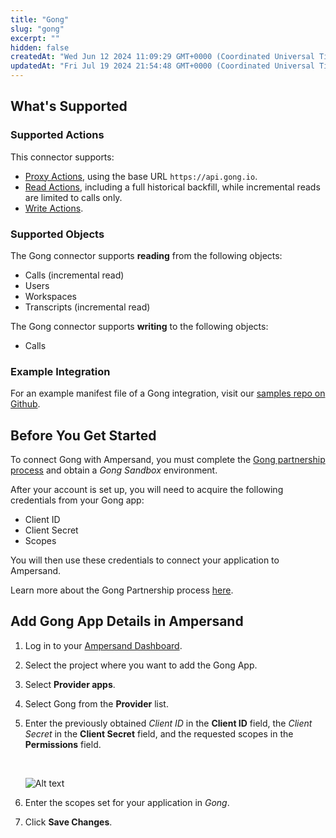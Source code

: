 ```yaml
---
title: "Gong"
slug: "gong"
excerpt: ""
hidden: false
createdAt: "Wed Jun 12 2024 11:09:29 GMT+0000 (Coordinated Universal Time)"
updatedAt: "Fri Jul 19 2024 21:54:48 GMT+0000 (Coordinated Universal Time)"
---
```

## What's Supported

### Supported Actions

This connector supports:
- [Proxy Actions](/define-integrations/proxy-actions), using the base URL `https://api.gong.io`.
- [Read Actions](/define-integrations/read-actions), including a full historical backfill, while incremental reads are limited to calls only.
- [Write Actions](/define-integrations/write-actions).

### Supported Objects

The Gong connector supports **reading** from the following objects:
- Calls (incremental read)
- Users
- Workspaces
- Transcripts (incremental read)

The Gong connector supports **writing** to the following objects:
- Calls

### Example Integration

For an example manifest file of a Gong integration, visit our [samples repo on Github](https://github.com/amp-labs/samples/blob/main/gong/amp.yaml).

## Before You Get Started

To connect Gong with Ampersand, you must complete the [Gong partnership process](https://www.gong.io/partners/) and obtain a _Gong Sandbox_ environment. 

After your account is set up, you will need to acquire the following credentials from your Gong app:

- Client ID
- Client Secret
- Scopes

You will then use these credentials to connect your application to Ampersand.

Learn more about the Gong Partnership process [here](https://help.gong.io/docs/how-to-use-the-gong-developers-hub).

## Add Gong App Details in Ampersand

1. Log in to your [Ampersand Dashboard](https://dashboard.withampersand.com).

2. Select the project where you want to add the Gong App.

3. Select **Provider apps**.

4. Select Gong from the **Provider** list.

5. Enter the previously obtained _Client ID_ in the **Client ID** field, the _Client Secret_ in the **Client Secret** field, and the requested scopes in the **Permissions** field.

   <br />

   ![Alt text](/images/provider-guides/00ebe8e-gong.gif)

6. Enter the scopes set for your application in _Gong_.

7. Click **Save Changes**.
